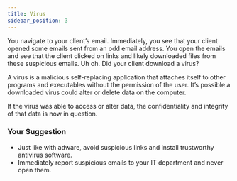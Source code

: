```yaml
---
title: Virus
sidebar_position: 3
---
```


You navigate to your client’s email. Immediately, you see that your client opened some emails sent from an odd email address. You open the emails and see that the client clicked on links and likely downloaded files from these suspicious emails. Uh oh. Did your client download a virus?

A virus is a malicious self-replacing application that attaches itself to other programs and executables without the permission of the user. It’s possible a downloaded virus could alter or delete data on the computer.

If the virus was able to access or alter data, the confidentiality and integrity of that data is now in question.

### Your Suggestion
- Just like with adware, avoid suspicious links and install trustworthy antivirus software.
- Immediately report suspicious emails to your IT department and never open them.